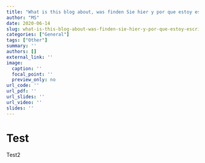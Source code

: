 ```yaml
---
title: "What is this blog about, was finden Sie hier y por que estoy escribiendo eso?"
author: "MS"
date: 2020-06-14
slug: what-is-this-blog-about-was-finden-sie-hier-y-por-que-estoy-escribiendo-eso
categories: ["General"]
tags: ["Other"]
summary: ''
authors: []
external_link: ''
image:
  caption: ''
  focal_point: ''
  preview_only: no
url_code: ''
url_pdf: ''
url_slides: ''
url_video: ''
slides: ''
---
```


# Test
Test2
